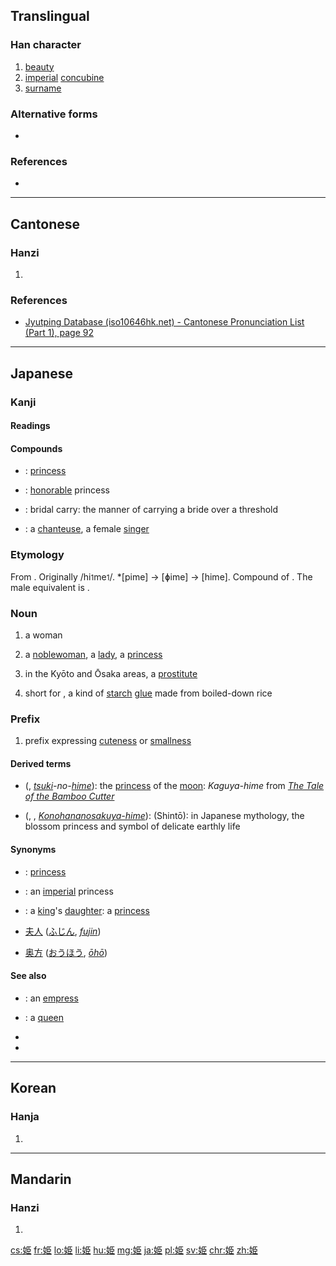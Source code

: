 ==Translingual==

===Han character===
{{Han char|rn=38|rad=女|as=06|sn=9|four=4141<sub>7</sub>|canj=女尸中中 (VSLL), X女尸中中 (XVSLL)|ids=⿰[[女]][[臣]]|alt=姬}}

# [[beauty]]
# [[imperial]] [[concubine]]
# [[surname]]

===Alternative forms===
* {{term|lang=mul|姬}}

===References===
* {{Han ref|kx=0260.220|dkj=06229|dj=0526.210|hdz=21043.040|uh=59EB|ud=23019}}

----

==Cantonese==

===Hanzi===
{{yue-hanzi|jyut=can2|y=chan2|tra=姬}}

# {{defn|lang=yue|sort=女06}}

===References===
* [http://www.iso10646hk.net/jp/document/download.jsp Jyutping Database (iso10646hk.net) - Cantonese Pronunciation List (Part 1), page 92]

----

==Japanese==
{{wikipedia|lang=ja}}
{{wikipedia|Hime}}

===Kanji===
{{ja-kanji|grade=c|rs=女06|style=s|kyu=姬}}

====Readings====
{{ja-readings
|goon=[[き]] (ki) {{non-joyo-reading}}
|kanon=[[き]] (ki) {{non-joyo-reading}}
|kun=[[ひめ]] (hime)
|nanori=[[ひめ]] (hime), [[こひめ]] (kohime), [[ひめさき]] (himesaki), [[ぷりんせす]] (purinsesu), [[れもん]] (remon)
}}

====Compounds====
* {{l|ja|お姫|tr=[[おひめ]], ''[[ohime]]''}}: [[princess]]
* {{l|ja|姫様|tr=[[ひめさま]], ''[[hime-sama]]''}}: [[honorable]] princess {{qualifier|term of address or reference}}
* {{l|ja|お姫様抱っこ|tr=[[おひめさまだっこ]], ''[[o-hime-sama dakko]]''}}: {{qualifier|slang}} bridal carry: the manner of carrying a bride over a threshold
* {{l|ja|歌姫|tr=[[うたひめ]], ''[[utahime]]''}}: a [[chanteuse]], a female [[singer]]

===Etymology===
From {{etyl|ojp|ja|sort=ひめ}}. Originally /hi<small>1</small>me<small>1</small>/. *[pime] → [ɸime] → [hime]. Compound of {{compound|lang=ja|sort=ひめ|日|tr1=hi|t1=sun|女|tr2=me|t2=woman}}. The male equivalent is {{term|lang=ja|彦|tr=hiko}}.

===Noun===
{{ja-noun|ひめ}}

# {{context|lang=ja|sort=ひめ|euphemistic}} a woman
# a [[noblewoman]], a [[lady]], a [[princess]]
# {{context|lang=ja|sort=ひめ|slang}} in the Kyōto and Ōsaka areas, a [[prostitute]]
# short for {{term|lang=ja|姫糊|tr=himenori}}, a kind of [[starch]] [[glue]] made from boiled-down rice

===Prefix===
{{ja-pos|prefix|ひめ}}

# prefix expressing [[cuteness]] or [[smallness]]

====Derived terms====
* {{l|ja|月の姫}} ({{l|ja|つきのひめ}}, ''[[tsuki]]-no-[[hime]]''): the [[princess]] of the [[moon]]: ''Kaguya-hime'' from ''[[w:The Tale of the Bamboo Cutter|The Tale of the Bamboo Cutter]]''
* {{l|ja|木花之開耶姫}} ({{l|ja|このはなのさくひめ}}, {{l|ja|コノハナノサクヤビメ}}, ''[[Konohananosakuya-hime]]''): (Shintō): in Japanese mythology, the blossom princess and symbol of delicate earthly life

====Synonyms====
* {{sense|princess}} {{l|ja|プリンセス}}: [[princess]]
* {{sense|princess}} {{l|ja|皇女|tr=[[こうじょ]], ''[[kōjo]]''}}: an [[imperial]] princess
* {{sense|princess}} {{l|ja|王女|tr=[[おうじょ]], ''[[ōjo]]''}}: a [[king]]'s [[daughter]]: a [[princess]]
* {{sense|lady}} [[夫人]] ([[ふじん]], ''[[fujin]]'')
* {{sense|lady}} [[奥方]] ([[おうほう]], ''[[ōhō]]'')

====See also====
* {{l|ja|女皇|tr=[[じょこう]], ''[[jokō]]''}}: an [[empress]]
* {{l|ja|女王|tr=[[じょおう]], ''[[joō]]''}}: a [[queen]]
* {{pedialite|Princess}}
* {{pedialite|Noblewoman}}

----

==Korean==

===Hanja===
{{ko-hanja|hangeul=희|rv=hui|mr=hŭi|y=huy}}

# {{defn|lang=ko|sort=女06}}

----

==Mandarin==

===Hanzi===
{{cmn-hanzi|pin=[[jī]] ([[ji1]])|wg=chi<sup>1</sup>|tra=姬}}

# {{defn|lang=cmn|sort=女06}}

[[cs:姫]]
[[fr:姫]]
[[lo:姫]]
[[li:姫]]
[[hu:姫]]
[[mg:姫]]
[[ja:姫]]
[[pl:姫]]
[[sv:姫]]
[[chr:姫]]
[[zh:姫]]